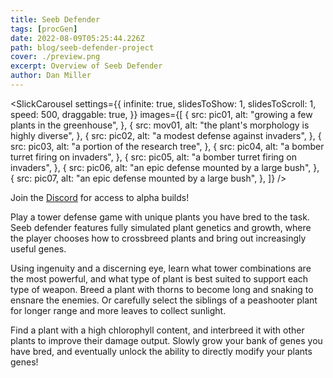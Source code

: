 ```yaml
---
title: Seeb Defender
tags: [procGen]
date: 2022-08-09T05:25:44.226Z
path: blog/seeb-defender-project
cover: ./preview.png
excerpt: Overview of Seeb Defender
author: Dan Miller
---
```




<SlickCarousel
    settings={{
        infinite: true,
        slidesToShow: 1,
        slidesToScroll: 1,
        speed: 500,
        draggable: true,
    }}
    images={[
        {
            src: pic01,
            alt: "growing a few plants in the greenhouse",
        },
        {
            src: mov01,
            alt: "the plant's morphology is highly diverse",
        },
        {
            src: pic02,
            alt: "a modest defense against invaders",
        },
        {
            src: pic03,
            alt: "a portion of the research tree",
        },
        {
            src: pic04,
            alt: "a bomber turret firing on invaders",
        },
        {
            src: pic05,
            alt: "a bomber turret firing on invaders",
        },
        {
            src: pic06,
            alt: "an epic defense mounted by a large bush",
        },
        {
            src: pic07,
            alt: "an epic defense mounted by a large bush",
        },
    ]}
/>

Join the [Discord](https://discord.gg/a78gs33vk5) for access to alpha builds!

Play a tower defense game with unique plants you have bred to the task. Seeb defender features fully simulated plant genetics and growth, where the player chooses how to crossbreed plants and bring out increasingly useful genes.

Using ingenuity and a discerning eye, learn what tower combinations are the most powerful, and what type of plant is best suited to support each type of weapon. Breed a plant with thorns to become long and snaking to ensnare the enemies. Or carefully select the siblings of a peashooter plant for longer range and more leaves to collect sunlight.

Find a plant with a high chlorophyll content, and interbreed it with other plants to improve their damage output. Slowly grow your bank of genes you have bred, and eventually unlock the ability to directly modify your plants genes!